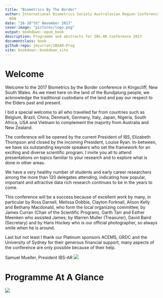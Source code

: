 ```yaml
--- 
title: "Biometrics By The Border"
author: International Biometrics Society Australasian Region Conference<br />Kingscliff,
  NSW
date: "26-30^th^ November 2017"
cover-image: "pictures/logo.png"
output: bookdown::epub_book
description: Programme and abstracts for IBS-AR Conference 2017
documentclass: book
github-repo: jmcurran/IBSAR-Prog
site: bookdown::bookdown_site
---
```


# Welcome {-}

Welcome to the 2017 Biometrics by the Border conference in Kingscliff, New South Wales. As we meet here on the land of the Bundjalung people, we acknowledge the traditional custodians of the land and pay our respect to the Elders past and present.

I bid a special welcome to all who travelled far from countries such as Belgium, Brazil, China, Denmark, Germany, Italy, Japan, Nigeria, South Africa, USA and Vietnam to complement the majority from Australia and New Zealand.

The conference will be opened by the current President of IBS, Elizabeth Thompson
 and closed by the incoming President, Louise Ryan. In-between, we have six outstanding keynote speakers who set the framework for an exciting and diverse scientific program. I invite you all to attend presentations on topics familiar to your research and to explore what is done in other areas. 

We have a very healthy number of students and early career researchers among the more than 120 delegates attending, indicating how popular, important and attractive data rich research continues to be in the years to come. 

This conference will be a success because of excellent work by many, in particular by Ross Darnell, Melissa Dobbie, Clayton Forknall, Alison Kelly and Bethany Macdonald, who form the local organizing committee; by James Curran (Chair of the Scientific Program), Garth Tarr and Esther Meenken who assisted James; by Warren Muller (Treasurer), David Baird (Secretary) and by Hans Hockey who is our official photographer, so always smile when he is around.

Last but not least I thank our Platinum sponsors ACEMS, GRDC and the University of Sydney for their generous financial support, many aspects of the conference are only possible because of their help.

Samuel Mueller, President IBS-AR
![](pictures/samuelsig.png)


# Programme At A Glance {-}

![](pictures/monday.png)
